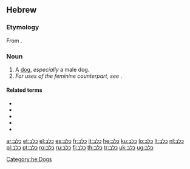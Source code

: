 ==Hebrew==

===Etymology===
From {{proto|Semitic|kalb-|lang=he}}.

===Noun===
{{he-noun|g=m|tr=kélev|wv=כֶּלֶב|f=כלבה|fwv=כַּלְבָּה|pl=כלבים|plwv=כְּלָבִים|cons=כלב|conswv=כֶּלֶב־}}

# A [[dog]], ''especially'' a male dog.
# ''For uses of the feminine counterpart, see'' '''{{Hebr|[[כלבה|כַּלְבָּה]]}}'''.

====Related terms====
* {{onym|he|כלב ים|כֶּלֶב־יָם|sc=Hebr|tr=kélev-yam}}
* {{onym|he|כלב נהר|כֶּלֶב־נָהָר|sc=Hebr|tr=kélev-náhar}}
* {{onym|he|כלבלב|כְּלַבְלָב|sc=Hebr|tr=k'lavláv}}
* {{onym|he|כלבן|כַּלְבָן|sc=Hebr|tr=kalbán}}
* {{onym|he|כלבת|כַּלֶּבֶת|sc=Hebr|tr=kalévet}}

[[Category:he:Dogs]]

[[ar:כלב]]
[[et:כלב]]
[[el:כלב]]
[[es:כלב]]
[[fr:כלב]]
[[it:כלב]]
[[he:כלב]]
[[ku:כלב]]
[[lo:כלב]]
[[lt:כלב]]
[[nl:כלב]]
[[pl:כלב]]
[[pt:כלב]]
[[ro:כלב]]
[[ru:כלב]]
[[fi:כלב]]
[[th:כלב]]
[[tr:כלב]]
[[uk:כלב]]
[[ug:כלב]]